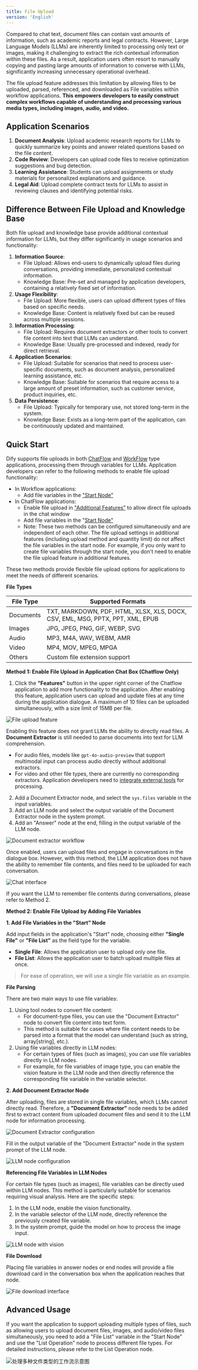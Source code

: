 ```yaml
---
title: File Upload
version: 'English'
---
```


Compared to chat text, document files can contain vast amounts of information, such as academic reports and legal contracts. However, Large Language Models (LLMs) are inherently limited to processing only text or images, making it challenging to extract the rich contextual information within these files. As a result, application users often resort to manually copying and pasting large amounts of information to converse with LLMs, significantly increasing unnecessary operational overhead.

The file upload feature addresses this limitation by allowing files to be uploaded, parsed, referenced, and downloaded as File variables within workflow applications. **This empowers developers to easily construct complex workflows capable of understanding and processing various media types, including images, audio, and video.**

## Application Scenarios

1. **Document Analysis**: Upload academic research reports for LLMs to quickly summarize key points and answer related questions based on the file content.
2. **Code Review**: Developers can upload code files to receive optimization suggestions and bug detection.
3. **Learning Assistance**: Students can upload assignments or study materials for personalized explanations and guidance.
4. **Legal Aid**: Upload complete contract texts for LLMs to assist in reviewing clauses and identifying potential risks.

## Difference Between File Upload and Knowledge Base

Both file upload and knowledge base provide additional contextual information for LLMs, but they differ significantly in usage scenarios and functionality:

1. **Information Source**:
   * File Upload: Allows end-users to dynamically upload files during conversations, providing immediate, personalized contextual information.
   * Knowledge Base: Pre-set and managed by application developers, containing a relatively fixed set of information.
2. **Usage Flexibility**:
   * File Upload: More flexible, users can upload different types of files based on specific needs.
   * Knowledge Base: Content is relatively fixed but can be reused across multiple sessions.
3. **Information Processing**:
   * File Upload: Requires document extractors or other tools to convert file content into text that LLMs can understand.
   * Knowledge Base: Usually pre-processed and indexed, ready for direct retrieval.
4. **Application Scenarios**:
   * File Upload: Suitable for scenarios that need to process user-specific documents, such as document analysis, personalized learning assistance, etc.
   * Knowledge Base: Suitable for scenarios that require access to a large amount of preset information, such as customer service, product inquiries, etc.
5. **Data Persistence**:
   * File Upload: Typically for temporary use, not stored long-term in the system.
   * Knowledge Base: Exists as a long-term part of the application, can be continuously updated and maintained.

## Quick Start

Dify supports file uploads in both [ChatFlow](/en-us/user-guide/build-app/flow-app/create-flow-app#chatflow) and [WorkFlow](/en-us/user-guide/build-app/flow-app/create-flow-app#workflow) type applications, processing them through variables for LLMs. Application developers can refer to the following methods to enable file upload functionality:

* In Workflow applications:
  * Add file variables in the ["Start Node"](/en-us/user-guide/build-app/flow-app/nodes/start)
* In ChatFlow applications:
  * Enable file upload in ["Additional Features"](/en-us/user-guide/build-app/flow-app/additional-features) to allow direct file uploads in the chat window
  * Add file variables in the "[Start Node"](/en-us/user-guide/build-app/flow-app/nodes/start)
  * Note: These two methods can be configured simultaneously and are independent of each other. The file upload settings in additional features (including upload method and quantity limit) do not affect the file variables in the start node. For example, if you only want to create file variables through the start node, you don't need to enable the file upload feature in additional features.

These two methods provide flexible file upload options for applications to meet the needs of different scenarios.

**File Types**

| File Type | Supported Formats |
|-----------|------------------|
| Documents | TXT, MARKDOWN, PDF, HTML, XLSX, XLS, DOCX, CSV, EML, MSG, PPTX, PPT, XML, EPUB |
| Images | JPG, JPEG, PNG, GIF, WEBP, SVG |
| Audio | MP3, M4A, WAV, WEBM, AMR |
| Video | MP4, MOV, MPEG, MPGA |
| Others | Custom file extension support |

**Method 1: Enable File Upload in Application Chat Box (Chatflow Only)**

1. Click the **"Features"** button in the upper right corner of the Chatflow application to add more functionality to the application. After enabling this feature, application users can upload and update files at any time during the application dialogue. A maximum of 10 files can be uploaded simultaneously, with a size limit of 15MB per file.

<Frame>
  <img src="/images/assets/image-1-3.png" alt="File upload feature" />
</Frame>

Enabling this feature does not grant LLMs the ability to directly read files. A **Document Extractor** is still needed to parse documents into text for LLM comprehension.

* For audio files, models like `gpt-4o-audio-preview` that support multimodal input can process audio directly without additional extractors.
* For video and other file types, there are currently no corresponding extractors. Application developers need to [integrate external tools](/en-us/user-guide/tools/extensions/api-based/external-data-tool) for processing.

2. Add a Document Extractor node, and select the `sys.files` variable in the input variables.
3. Add an LLM node and select the output variable of the Document Extractor node in the system prompt.
4. Add an "Answer" node at the end, filling in the output variable of the LLM node.

<Frame>
  <img src="/images/assets/image-2-4.png" alt="Document extractor workflow" />
</Frame>

Once enabled, users can upload files and engage in conversations in the dialogue box. However, with this method, the LLM application does not have the ability to remember file contents, and files need to be uploaded for each conversation.

<Frame>
  <img src="/images/assets/image-3-3.png" alt="Chat interface" />
</Frame>

If you want the LLM to remember file contents during conversations, please refer to Method 2.

**Method 2: Enable File Upload by Adding File Variables**

**1. Add File Variables in the "Start" Node**

Add input fields in the application's "Start" node, choosing either **"Single File"** or **"File List"** as the field type for the variable.

* **Single File**: Allows the application user to upload only one file.
* **File List**: Allows the application user to batch upload multiple files at once.

> For ease of operation, we will use a single file variable as an example.

**File Parsing**

There are two main ways to use file variables:

1. Using tool nodes to convert file content:
   * For document-type files, you can use the "Document Extractor" node to convert file content into text form.
   * This method is suitable for cases where file content needs to be parsed into a format that the model can understand (such as string, array[string], etc.).
2. Using file variables directly in LLM nodes:
   * For certain types of files (such as images), you can use file variables directly in LLM nodes.
   * For example, for file variables of image type, you can enable the vision feature in the LLM node and then directly reference the corresponding file variable in the variable selector.

**2. Add Document Extractor Node**

After uploading, files are stored in single file variables, which LLMs cannot directly read. Therefore, a **"Document Extractor"** node needs to be added first to extract content from uploaded document files and send it to the LLM node for information processing.

<Frame>
  <img src="/images/assets/image-4.png" alt="Document Extractor configuration" />
</Frame>

Fill in the output variable of the "Document Extractor" node in the system prompt of the LLM node.

<Frame>
  <img src="/images/assets/image-5.png" alt="LLM node configuration" />
</Frame>

**Referencing File Variables in LLM Nodes**

For certain file types (such as images), file variables can be directly used within LLM nodes. This method is particularly suitable for scenarios requiring visual analysis. Here are the specific steps:

1. In the LLM node, enable the vision functionality.
2. In the variable selector of the LLM node, directly reference the previously created file variable.
3. In the system prompt, guide the model on how to process the image input.

<Frame>
  <img src="/images/assets/image-6.png" alt="LLM node with vision" />
</Frame>

**File Download**

Placing file variables in answer nodes or end nodes will provide a file download card in the conversation box when the application reaches that node.

<Frame>
  <img src="/images/assets/image-7.png" alt="File download interface" />
</Frame>

## Advanced Usage

If you want the application to support uploading multiple types of files, such as allowing users to upload document files, images, and audio/video files simultaneously, you need to add a "File List" variable in the "Start Node" and use the "List Operation" node to process different file types. For detailed instructions, please refer to the List Operation node.

<Frame caption="Handling multiple file types">
  <img src="/ja-jp/user-guide/.gitbook/assets/image (3).png" alt="处理多种文件类型的工作流示意图" />
</Frame>
